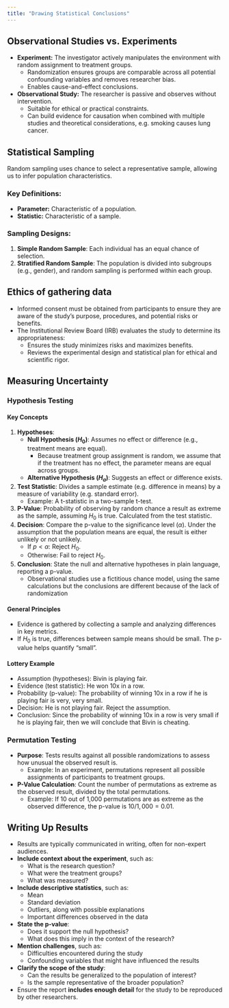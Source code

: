 ```yaml
---
title: "Drawing Statistical Conclusions"
---
```


## Observational Studies vs. Experiments
- **Experiment:** The investigator actively manipulates the environment with random assignment to treatment groups.
  - Randomization ensures groups are comparable across all potential confounding variables and removes researcher bias.
  - Enables cause-and-effect conclusions.
- **Observational Study:** The researcher is passive and observes without intervention.
  - Suitable for ethical or practical constraints.
  - Can build evidence for causation when combined with multiple studies and theoretical considerations, e.g. smoking causes lung cancer.


## Statistical Sampling
Random sampling uses chance to select a representative sample, allowing us to infer population characteristics. 

### Key Definitions:
- **Parameter:** Characteristic of a population.
- **Statistic:** Characteristic of a sample.
  
### Sampling Designs:
1. **Simple Random Sample**: Each individual has an equal chance of selection.
2. **Stratified Random Sample**: The population is divided into subgroups (e.g., gender), and random sampling is performed within each group.


## Ethics of gathering data
- Informed consent must be obtained from participants to ensure they are aware of the study’s purpose, procedures, and potential risks or benefits.
- The Institutional Review Board (IRB) evaluates the study to determine its appropriateness:  
  - Ensures the study minimizes risks and maximizes benefits.
  - Reviews the experimental design and statistical plan for ethical and scientific rigor.


## Measuring Uncertainty

### Hypothesis Testing

#### Key Concepts
1. **Hypotheses**:
   - **Null Hypothesis ($H_0$)**: Assumes no effect or difference (e.g., treatment means are equal).
     - Because treatment group assignment is random, we assume that if the treatment has no effect, the parameter means are equal across groups.
   - **Alternative Hypothesis ($H_a$)**: Suggests an effect or difference exists.
2. **Test Statistic**: Divides a sample estimate (e.g. difference in means) by a measure of variability (e.g. standard error).
   - Example: A t-statistic in a two-sample t-test.
3. **P-Value**: Probability of observing by random chance a result as extreme as the sample, assuming $H_0$ is true. Calculated from the test statistic.
4. **Decision**: Compare the p-value to the significance level ($\alpha$). Under the assumption that the population means are equal, the result is either unlikely or not unlikely.
   - If $p < \alpha$: Reject $H_0$.
   - Otherwise: Fail to reject $H_0$.
5. **Conclusion**: State the null and alternative hypotheses in plain language, reporting a p-value.
   - Observational studies use a fictitious chance model, using the same calculations but the conclusions are different because of the lack of randomization

#### General Principles
- Evidence is gathered by collecting a sample and analyzing differences in key metrics.
- If $H_0$ is true, differences between sample means should be small. The p-value helps quantify "small".

#### Lottery Example
- Assumption (hypotheses): Bivin is playing fair.
- Evidence (test statistic): He won 10x in a row.
- Probability (p-value): The probability of winning 10x in a row if he is playing fair is very, very small.
- Decision: He is not playing fair. Reject the assumption.
- Conclusion: Since the probability of winning 10x in a row is very small if he is playing fair, then we will conclude that Bivin is cheating.


### Permutation Testing

- **Purpose**: Tests results against all possible randomizations to assess how unusual the observed result is.
  - Example: In an experiment, permutations represent all possible assignments of participants to treatment groups.
- **P-Value Calculation**: Count the number of permutations as extreme as the observed result, divided by the total permutations.
  - Example: If 10 out of 1,000 permutations are as extreme as the observed difference, the p-value is $10 / 1,000 = 0.01$.


## Writing Up Results

- Results are typically communicated in writing, often for non-expert audiences.  
- **Include context about the experiment**, such as:  
  - What is the research question?  
  - What were the treatment groups?  
  - What was measured?  
- **Include descriptive statistics**, such as:  
  - Mean  
  - Standard deviation  
  - Outliers, along with possible explanations  
  - Important differences observed in the data  
- **State the p-value**:  
  - Does it support the null hypothesis?  
  - What does this imply in the context of the research?  
- **Mention challenges**, such as:  
  - Difficulties encountered during the study  
  - Confounding variables that might have influenced the results  
- **Clarify the scope of the study**:  
  - Can the results be generalized to the population of interest?  
  - Is the sample representative of the broader population?  
- Ensure the report **includes enough detail** for the study to be reproduced by other researchers.

